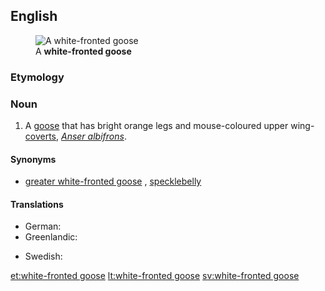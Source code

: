 ==English==
[[Image:White-fronted.goose.750pix.jpg|thumb|A '''white-fronted goose''']]

===Etymology===
{{rfe|lang=en}}

===Noun===
{{en-noun|head=[[white]]-[[fronted]] [[goose]]|white-fronted geese}}

# A [[goose]] that has bright orange legs and mouse-coloured upper wing-[[covert]]s, ''[[Anser albifrons]]''.

====Synonyms====
* [[greater white-fronted goose]] {{qualifier|North America}}, [[specklebelly]] {{qualifier|Northern and Central North America, colloquial}}

====Translations====
{{trans-top|''Anser albifrons''}}
* German: {{t+|de|Blässgans}}
* Greenlandic: {{t|kl|nerleq}}
{{trans-mid}}
* Swedish: {{t+|sv|bläsgås}}
{{trans-bottom}}

[[et:white-fronted goose]]
[[lt:white-fronted goose]]
[[sv:white-fronted goose]]